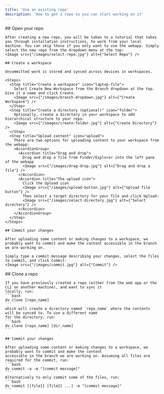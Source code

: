 ```yaml
---
title: 'Use an existing repo'
description: 'How to get a repo so you can start working on it'
---
```



<Tabs>
  <Tab title="Web UI">
    ## Open your repo
    
    After creating a new repo, you will be taken to a tutorial that takes you through installation instructions, to work from your local machine. You can skip those if you only want to use the webapp. Simply select the new repo from the dropdown menu at the top:
    <Image src={"/images/select-repo.jpg"} alt={"Select Repo"} />

    ## Create a workspace

    Uncommitted work is stored and synced across devices in workspaces.

    <Steps>
      <Step title="Create a workspace" icon="laptop-file">
        Select Create New Workspace from the Branch dropdown at the top. Give it a name and click Create.
        <Image src={"/images/branch-dropdown.jpg"} alt={"Create Workspace"} />
      </Step>
      <Step title="Create a directory (optional)" icon="folder">
        Optionally, create a directory in your workspace to add hierarchical structure to your repo.
        <Image src={"/images/create-folder.jpg"} alt={"Create Directory"} />
      </Step>
      <Step title="Upload content" icon="upload">
        There are two options for uploading content to your workspace from the webapp:
        <AccordionGroup>
          <Accordion title="Drag and drop">
            Drag and drop a file from Finder/Explorer into the left pane of the webapp
            <Image src={"/images/drag-drop.jpg"} alt={"Drag and drop a file"} />
          </Accordion>
          <Accordion title="The upload icon">
            Click the Upload icon
            <Image src={"/images/upload-button.jpg"} alt={"Upload file button"} />
            Then select a target directory for your file and click Upload:
            <Image src={"/images/select-directory.jpg"} alt={"Select directory"} />
          </Accordion>
        </AccordionGroup>
      </Step>
    </Steps>

    ## Commit your changes

    After uploading some content or making changes to a workspace, we probably want to commit and make the content accessible in the branch we are working on.
    
    Simply type a commit message describing your changes, select the files to commit, and click Commit:
    <Image src={"/images/commit.jpg"} alt={"Commit"} />
  </Tab>
  <Tab title="CLI">
    <DvShellHowTo />
    ## Clone a repo

    If you have previously created a repo (either from the web app or the CLI on another machine), and want to sync it
    locally, run:
    ```bash
    dv clone [repo_name]
    ```
    which will create a directory named `repo_name` where the contents will be synced to. To use a different name
    for the directory, run:
    ```bash
    dv clone [repo_name] [dir_name]
    ```

    ## Commit your changes

    After uploading some content or making changes to a workspace, we probably want to commit and make the content
    accessible in the branch we are working on. Assuming all files are required for the commit, run:
    ```bash
    dv commit -a -m "[commit message]"
    ```
    Alternatively to only commit some of the files, run:
    ```bash
    dv commit [[file1] [file2] ...] -m "[commit message]"
    ```
  </Tab>
</Tabs>